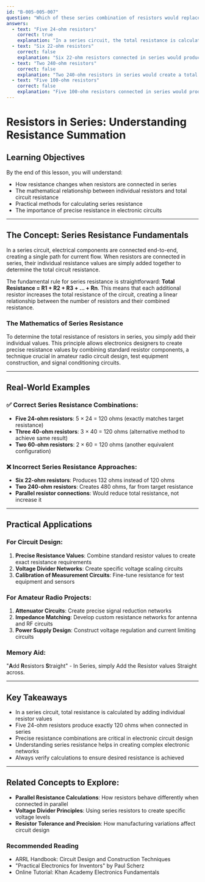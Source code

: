 ```yaml
---
id: "B-005-005-007"
question: "Which of these series combination of resistors would replace a single 120-ohm resistor?"
answers:
  - text: "Five 24-ohm resistors"
    correct: true
    explanation: "In a series circuit, the total resistance is calculated by adding the individual resistances. Five 24-ohm resistors connected in series will produce a total resistance of 5 × 24 = 120 ohms, exactly matching the single resistor being replaced. This arrangement provides an equivalent resistance through the precise summation of individual component values."
  - text: "Six 22-ohm resistors"
    correct: false
    explanation: "Six 22-ohm resistors connected in series would produce a total resistance of 6 × 22 = 132 ohms, which is different from the target 120-ohm resistance. This configuration would not provide a precise replacement for the original resistor."
  - text: "Two 240-ohm resistors"
    correct: false
    explanation: "Two 240-ohm resistors in series would create a total resistance of 2 × 240 = 480 ohms, which is significantly higher than the 120-ohm target. This combination would not be an equivalent replacement."
  - text: "Five 100-ohm resistors"
    correct: false
    explanation: "Five 100-ohm resistors connected in series would produce a total resistance of 5 × 100 = 500 ohms, which is much higher than the 120-ohm resistor being replaced. This configuration would not provide an equivalent resistance."
---
```


# Resistors in Series: Understanding Resistance Summation

## Learning Objectives
By the end of this lesson, you will understand:
- How resistance changes when resistors are connected in series
- The mathematical relationship between individual resistors and total circuit resistance
- Practical methods for calculating series resistance
- The importance of precise resistance in electronic circuits

---

## The Concept: Series Resistance Fundamentals

In a series circuit, electrical components are connected end-to-end, creating a single path for current flow. When resistors are connected in series, their individual resistance values are simply added together to determine the total circuit resistance.

The fundamental rule for series resistance is straightforward: **Total Resistance = R1 + R2 + R3 + ... + Rn**. This means that each additional resistor increases the total resistance of the circuit, creating a linear relationship between the number of resistors and their combined resistance.

### The Mathematics of Series Resistance

To determine the total resistance of resistors in series, you simply add their individual values. This principle allows electronics designers to create precise resistance values by combining standard resistor components, a technique crucial in amateur radio circuit design, test equipment construction, and signal conditioning circuits.

---

## Real-World Examples

### ✅ Correct Series Resistance Combinations:
- **Five 24-ohm resistors**: 5 × 24 = 120 ohms (exactly matches target resistance)
- **Three 40-ohm resistors**: 3 × 40 = 120 ohms (alternative method to achieve same result)
- **Two 60-ohm resistors**: 2 × 60 = 120 ohms (another equivalent configuration)

### ❌ Incorrect Series Resistance Approaches:
- **Six 22-ohm resistors**: Produces 132 ohms instead of 120 ohms
- **Two 240-ohm resistors**: Creates 480 ohms, far from target resistance
- **Parallel resistor connections**: Would reduce total resistance, not increase it

---

## Practical Applications

### For Circuit Design:
1. **Precise Resistance Values**: Combine standard resistor values to create exact resistance requirements
2. **Voltage Divider Networks**: Create specific voltage scaling circuits
3. **Calibration of Measurement Circuits**: Fine-tune resistance for test equipment and sensors

### For Amateur Radio Projects:
1. **Attenuator Circuits**: Create precise signal reduction networks
2. **Impedance Matching**: Develop custom resistance networks for antenna and RF circuits
3. **Power Supply Design**: Construct voltage regulation and current limiting circuits

### Memory Aid:
"**A**dd **R**esistors **S**traight" - In Series, simply Add the Resistor values Straight across.

---

## Key Takeaways

- In a series circuit, total resistance is calculated by adding individual resistor values
- Five 24-ohm resistors produce exactly 120 ohms when connected in series
- Precise resistance combinations are critical in electronic circuit design
- Understanding series resistance helps in creating complex electronic networks
- Always verify calculations to ensure desired resistance is achieved

---

## Related Concepts to Explore:
- **Parallel Resistance Calculations**: How resistors behave differently when connected in parallel
- **Voltage Divider Principles**: Using series resistors to create specific voltage levels
- **Resistor Tolerance and Precision**: How manufacturing variations affect circuit design

### Recommended Reading
- ARRL Handbook: Circuit Design and Construction Techniques
- "Practical Electronics for Inventors" by Paul Scherz
- Online Tutorial: Khan Academy Electronics Fundamentals